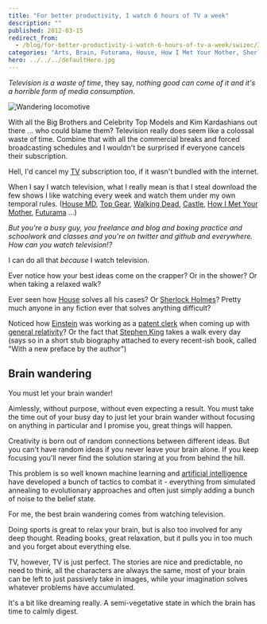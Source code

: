 ```yaml
---
title: "For better productivity, I watch 6 hours of TV a week"
description: ""
published: 2012-03-15
redirect_from:
  - /blog/for-better-productivity-i-watch-6-hours-of-tv-a-week/swizec/3988
categories: "Arts, Brain, Futurama, House, How I Met Your Mother, Sherlock Holmes, Stephen King, Television, Television program, Top Gear, Uncategorized"
hero: ../../../defaultHero.jpg
---
```


_Television is a waste of time_, they say, _nothing good can come of it and it's a horrible form of media consumption_.

![Wandering locomotive](https://swizec.com/wp-content/uploads/2012/03/tumblr_m05svnQFWA1qznd83o1_500.jpg "Wandering locomotive")

With all the Big Brothers and Celebrity Top Models and Kim Kardashians out there ... who could blame them? Television really does seem like a colossal waste of time. Combine that with all the commercial breaks and forced broadcasting schedules and I wouldn't be surprised if everyone cancels their subscription.

Hell, I'd cancel my [TV](http://en.wikipedia.org/wiki/Television "Television") subscription too, if it wasn't bundled with the internet.

When I say I watch television, what I really mean is that I steal download the few shows I like watching every week and watch them under my own temporal rules. ([House MD](http://www.tv.com/shows/house/ "House"), [Top Gear](http://www.bbc.co.uk/topgear/ "Top Gear (2002 TV series)"), [Walking Dead](<http://en.wikipedia.org/wiki/The_Walking_Dead_(TV_series)>), [Castle](http://en.wikipedia.org/wiki/Castle_tv), [How I Met Your Mother](http://www.tv.com/shows/how-i-met-your-mother/ "How I Met Your Mother"), [Futurama](http://en.wikipedia.org/wiki/Futurama) ...)

_But you're a busy guy, you freelance and blog and boxing practice and schoolwork and classes and you're on twitter and github and everywhere. How can you watch television!?_

I can do all that _because_ I watch television.

Ever notice how your best ideas come on the crapper? Or in the shower? Or when taking a relaxed walk?

Ever seen how [House](http://en.wikipedia.org/wiki/House_%28TV_series%29 "House (TV series)") solves all his cases? Or [Sherlock Holmes](http://en.wikipedia.org/wiki/Sherlock_Holmes "Sherlock Holmes")? Pretty much anyone in any fiction ever that solves anything difficult?

Noticed how [Einstein](http://en.wikipedia.org/wiki/Albert_Einstein "Albert Einstein") was working as a [patent clerk](http://en.wikipedia.org/wiki/Patent_examiner "Patent examiner") when coming up with [general relativity](http://en.wikipedia.org/wiki/General_relativity "General relativity")? Or the fact that [Stephen King](http://en.wikipedia.org/wiki/Stephen_King "Stephen King") takes a walk every day (says so in a short stub biography attached to every recent-ish book, called "With a new preface by the author")

## Brain wandering

You must let your brain wander!

Aimlessly, without purpose, without even expecting a result. You must take the time out of your busy day to just let your brain wander without focusing on anything in particular and I promise you, great things will happen.

Creativity is born out of random connections between different ideas. But you can't have random ideas if you never leave your brain alone. If you keep focusing you'll never find the solution staring at you from behind the hill.

This problem is so well known machine learning and [artificial intelligence](http://en.wikipedia.org/wiki/Artificial_intelligence "Artificial intelligence") have developed a bunch of tactics to combat it - everything from simulated annealing to evolutionary approaches and often just simply adding a bunch of noise to the belief state.

For me, the best brain wandering comes from watching television.

Doing sports is great to relax your brain, but is also too involved for any deep thought. Reading books, great relaxation, but it pulls you in too much and you forget about everything else.

TV, however, TV is just perfect. The stories are nice and predictable, no need to think, all the characters are always the same, most of your brain can be left to just passively take in images, while your imagination solves whatever problems have accumulated.

It's a bit like dreaming really. A semi-vegetative state in which the brain has time to calmly digest.

